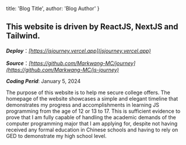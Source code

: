 
  title: 'Blog Title',
  author: 'Blog Author'
}


## This website is driven by ReactJS, NextJS and Tailwind.

***Deploy***：*[https://jsjourney.vercel.app](jsjourney.vercel.app)*

***Source***：*[https://github.com/Markwang-MC/journey](https://github.com/Markwang-MC/js-journey)*

***Coding Perid***: January 5, 2024

The purpose of this website is to help me secure college offers. The homepage of the website showcases a simple and elegant timeline that demonstrates my progress and accomplishments in learning JS programming from the age of 12 or 13 to 17. This is sufficient evidence to prove that I am fully capable of handling the academic demands of the computer programming major that I am applying for, despite not having received any formal education in Chinese schools and having to rely on GED to demonstrate my high school level.



